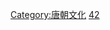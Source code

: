 {{Catnav|頁面分類|總類|各種主題的頁面分類|按國家分類|各國建築|中国建筑|中國傳統建築|中國各朝代建築}}
{{Catnav|頁面分類|社会|政治|政治制度|政体|帝國|中国朝代|唐朝}}
{{Catnav|頁面分類|社会|政治|朝代|中国朝代|唐朝}}
{{Catnav|頁面分類|历史|各國歷史|中国历史|中国朝代|唐朝}}
{{Catnav|頁面分類|地理|国家|亚洲国家|中国|中国建筑|中國傳統建築|中國各朝代建築}}

{{catmore}}

[[Category:唐朝文化‎|Category:唐朝文化‎]]
[[Category:中國各朝代建築|42]]